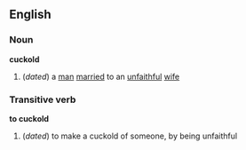 ==English==
===Noun===
'''cuckold'''
#(''dated'') a [[man]] [[married]] to an [[unfaithful]] [[wife]]
===Transitive verb===
'''to cuckold'''
#(''dated'') to make a cuckold of someone, by being unfaithful